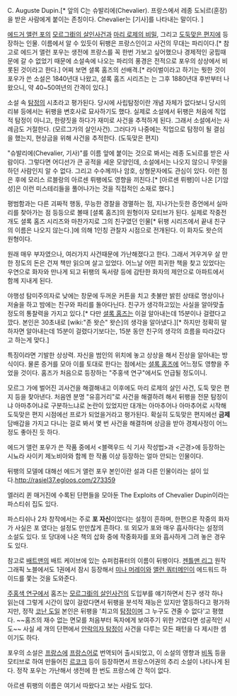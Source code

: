 C. Auguste Dupin.[* 앞의 C는 슈발리에(Chevalier). 프랑스에서 레종 도뇌르(훈장)을 받은 사람에게 붙이는 존칭이다. Chevalier는 [기사]를 나타내는 말이다. ]

[[에드거 앨런 포]]의 [[모르그街의 살인사건]]과 [[마리 로제의 비밀]], 그리고 [[도둑맞은 편지]]에 등장하는 인물. 이름에서 알 수 있듯이 뒤팽은 프랑스인이고 사건의 무대는 파리이다.[* 참고로 에드거 앨런 포우는 생전에 프랑스를 꼭 한번 가보고 싶어했으나 경제적인 궁핍때문에 갈 수 없었기 때문에 소설속에 나오는 파리의 풍경은 전적으로 포우의 상상에서 비롯된 것이라고 한다.] 어찌 보면 셜록 홈즈의 선배격.[* 라이벌이라고 하기는 뭣한 것이 포우가 쓴 소설은 1840년대 나왔고, 셜록 홈즈 시리즈는 는 그후 1880년대 후반부터 나왔으니, 약 40~50여년의 간격이 있다.] 

소설 속 [[탐정]]의 시초라고 평가된다. 당시에 사립탐정이란 개념 자체가 없다보니 당시의 리뷰 등에서는 뒤팽을 변호사로 묘사하기도 했다. 실제로 소설에서 뒤팽은 처음에 직업적 탐정이 아니고, 한량짓을 하다가 재미로 사건을 추적하게 된다. 그래서 소설에서는 사례금도 거절한다. (모르그가의 살인사건).  그러다가 나중에는 직업으로 탐정이 될 결심을 했는지, 현상금을 위해 사건을 추적한다. (도둑맞은 편지)

"슈발리에(Chevalier, 기사)"를 이름 앞에 붙이는 것으로 봐서는 레종 도뇌르를 받은 사람이다. 그렇다면 어디선가 큰 공적을 세운 모양인데, 소설에서는 나오지 않으니 무엇을 하던 사람인지 알 수 없다. 그리고 수수께끼나 암호, 상형문자에도 관심이 있다. 이런 점은 후에 모리스 르블랑의 아르센 뤼팽에도 영향을 끼친다.[* [아르센 뤼팽]이 나온 [기암성]은 이런 미스테리들을 풀어나가는 것을 직접적인 소재로 했다.]

평범함과는 다른 괴짜적 행동, 무능한 경찰을 경멸하는 점, 지나가는듯한 증언에서 실마리를 찾아가는 점 등등으로 볼때 [셜록 홈즈]의 원형이자 모티브가 된다. 실제로 작중전개도 셜록 홈즈 시리즈와 마찬가지로 그의 친구였던 인물[* 뒤팽 시리즈에서 끝내 친구의 이름은 나오지 않는다.]에 의해 1인칭 관찰자 시점으로 전개된다. 이 화자도 왓슨의 원형이다.

원래 매우 부자였으나, 여러가지 사건때문에 가난해졌다고 한다. 그래서 겨우겨우 살 만한 정도의 돈은 건져 책만 읽으며 살고 있었다. 어느날 어떤 희귀한 책을 찾고 있었다는 우연으로 화자와 만나게 되고 뒤팽의 독서량 등에 감탄한 화자의 제안으로 아파트에서 함께 지내게 된다. 

야행성 탐미주의자로 낮에는 창문에 두꺼운 커튼을 치고 촛불만 밝힌 상태로 명상이나 저술을 하고 밤에는 친구와 파리를 돌아다닌다. 친구가 생각하고있는 사실을 알아맞출 정도의 통찰력을 가지고 있다.[* 다만 [[셜록 홈즈]]는 이걸 알아내는데 15분이나 걸렸다고 깠다. 본인은 30초내로 [wiki:"존 왓슨" 왓슨]의 생각을 알아냈다.][* 하지만 정확히 말하자면 알아내는데 15분이 걸렸다기보다는, 15분 동안 친구의 생각의 흐름을 따라갔다고 하는게 맞다.]

특징이라면 기발한 상상력. 자신을 범인의 위치에 놓고 상상을 해서 진상을 알아내는 방식이다. 물론 증거를 모아 이를 토대로 한다는 점에서는 [[셜록 홈즈]]에 어느정도 영향을 주었을 것이다. 홈즈가 처음으로 등장하는 "주홍색 연구"에서도 언급될 정도이니.

모르그 가에 벌어진 괴사건을 해결해내고 이후에도 마리 로제의 살인 사건, 도둑 맞은 편지 등을 찾아낸다. 처음엔 분명 "유흥거리"로 사건을 해결하려 해서 뒤팽을 전문 탐정이냐 아마추어냐로 구분하느냐로 논란이 있었지만 대개는 아마추어나 아마추어로 시작해 도둑맞은 편지 시점에선 프로가 되었을거라고 평가된다. 확실히 도둑맞은 편지에선 '''금제''' 담배갑을 가지고 다니는 걸로 봐서 몇 번 사건을 해결하며 상금을 받아 경제사정이 어느 정도 좋아진 듯 하다.

에드거 앨런 포우가 쓴 작품 중에서 <블랙우드 식 기사 작성법>과 <곤경>에 등장하는 시뇨라 사이키 제노비아와 함께 한 작품 이상 등장하는 얼마 안되는 인물이다.

뒤팽의 모델에 대해선 에드거 앨런 포우 본인이란 설과 다른 인물이라는 설이 있다.[[http://rasiel37.egloos.com/273359]]

엘러리 퀸 매거진에 수록된 단편들을 모아둔 The Exploits of Chevalier Dupin이라는 파스티쉬 집도 있다.

파스티쉬나 2차 창작에서는 주로 '''포 자신'''이었다는 설정이 흔하며, 한편으론 작중의 화자가 사실은 포 였다는 설정도 만만찮게 흔하다. 또 외모가 포와 매우 흡사하다는 설정의 소설도 있다. 또 당대에 나온 책의 삽화 중에 작중화자를 포와 흡사하게 그려 놓은 경우도 있다.

참고로 [[배트맨]]의 배트 케이브에 있는 슈퍼컴퓨터의 이름이 뒤팽이다. [[젠틀맨 리그]] 원작 그래픽 노블에서도 1권에서 잠시 등장해서 [[미나 머레이]]와 [[앨런 쿼터메인]]이 에드워드 하이드를 쫓는 것을 도와준다.

[[주홍색 연구]]에서 홈즈는 [[모르그街의 살인사건]]의 도입부를 얘기하면서 친구 생각 하나 읽는데 그렇게 시간이 많이 걸렸다면서 뒤팽을 분석적 재능은 있지만 열등하다고 평가하지만, 정작 [[코난 도일]] 본인은 뒤팽을 '최고의 [[탐정]]이며 그 누구도 견줄 수 없다'고 평했다. ~~홈즈의 재수 없는 면모를 처음부터 독자에게 보여주기 위한 거였다면 성공적인 시도~~ 사실 세 개의 단편에서 [[안락의자 탐정]]이 사건을 다루는 모든 패턴을 다 제시한 셈이기도 하다. 

포우의 소설은 [[프랑스]]에 [[프랑스어]]로 번역되어 출시되었고, 이 소설의 영향과 [[비독]] 등을 모티브로 하여 만들어진 [[르코크]] 등이 등장하면서 프랑스어권의 추리 소설이 나타나게 된다. 정작 포우는 가난해서 생전에 한 번도 프랑스에 간 적이 없다.

아르센 뤼팽의 이름은 여기서 따왔다고 보는 사람도 있다.
